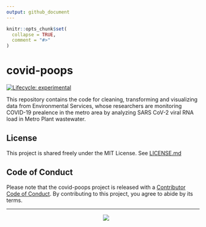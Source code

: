 ```yaml
---
output: github_document
---
```


<!-- README.md is generated from README.Rmd. Please edit that file -->

```r
knitr::opts_chunk$set(
  collapse = TRUE,
  comment = "#>"
)
```

# covid-poops  

<!-- badges: start -->
[![Lifecycle: experimental](https://img.shields.io/badge/lifecycle-experimental-orange.svg)](https://www.tidyverse.org/lifecycle/#experimental)
<!-- badges: end -->

This repository contains the code for cleaning, transforming and visualizing data from Environmental Services, whose researchers are monitoring COVID-19 prealence in the metro area by analyzing SARS CoV-2 viral RNA load in Metro Plant wastewater.


## License  

This project is shared freely under the MIT License. See [LICENSE.md](LICENSE.md)


## Code of Conduct
  
Please note that the covid-poops project is released with a [Contributor Code of Conduct](https://contributor-covenant.org/version/2/0/CODE_OF_CONDUCT.html). By contributing to this project, you agree to abide by its terms.

-----
<a href="https://metrocouncil.org" target="_blank"><img src="metc-wastewater-covid-monitor/www/logo.png" style="margin-left: 50%;margin-right: 50%;"><div></div></a>
